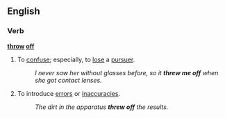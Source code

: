 ==English==
===Verb===
'''[[throw]] [[off]]'''
#{{idiom}} To [[confuse]]; especially, to [[lose]] a [[pursue]]r.
#:''I never saw her without glasses before, so it '''threw me off''' when she got contact lenses.''
#{{idiom}} To introduce [[error]]s or [[inaccuracies]].
#:''The dirt in the apparatus '''threw off''' the results.''